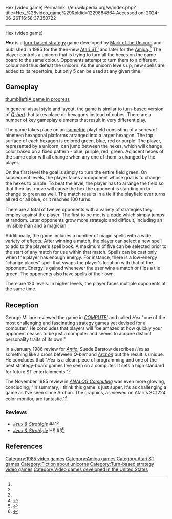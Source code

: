 Hex (video game)
Permalink: //en.wikipedia.org/w/index.php?title=Hex_%28video_game%29&oldid=1229884864
Accessed on: 2024-06-26T16:58:37.350722



------
Hex (video game)
{{Short description|1985 video game}}
{{for|the digital card game|Hex: Shards of Fate}}{{Distinguish|The Hex (video game)}}{{Infobox video game
| title = Hex
| image = File:Hex_1985_Cover_Art.jpg
| image_size = 
| developer = [[Mark of the Unicorn]]
| designer = Steven Linhart <ref name="box"/>
| released = '''1985:''' ST<ref name="box"/>
| modes = 
| genre = [[Turn-based strategy]]
| platforms = [[Atari ST]], [[Amiga]]
}}

'''''Hex''''' is a [[turn-based strategy]] game developed by [[Mark of the Unicorn]] and published in 1985 for the then-new [[Atari ST]]<ref name=box/> and later for the [[Amiga]].<ref name=lemon/> The player controls a unicorn that is trying to turn all the hexes on the game board to the same colour. Opponents attempt to turn them to a different colour and thus defeat the unicorn. As the unicorn levels up, new spells are added to its repertoire, but only 5 can be used at any given time.

==Gameplay==
[[image:St hex game.JPG|thumb|left|A game in progress]]

In general visual style and layout, the game is similar to turn-based version of ''[[Q-bert]]'' that takes place on hexagons instead of cubes. There are a number of key gameplay elements that result in very different play.

The game takes place on an [[isometric video game graphics|isometric]] playfield consisting of a series of nineteen hexagonal platforms arranged into a larger hexagon. The top surface of each hexagon is colored green, blue, red or purple. The player, represented by a unicorn, can jump between the hexes, which will change color based on a fixed pattern - blue, purple, red, green. Adjacent hexes of the same color will all change when any one of them is changed by the player.

On the first level the goal is simply to turn the entire field green. On subsequent levels, the player faces an opponent whose goal is to change the hexes to purple. To beat the level, the player has to arrange the field so that their last move will cause the hex the opponent is standing on to change to green as well. The match results in a tie if the playfield ever turns all red or all blue, or it reaches 100 turns.

There are a total of twelve opponents with a variety of strategies they employ against the player. The first to be met is a [[dodo]] which simply jumps at random. Later opponents grow more strategic and difficult, including an invisible man and a magician.

Additionally, the game includes a number of magic spells with a wide variety of effects. After winning a match, the player can select a new spell to add to the player's spell book. A maximum of five can be selected prior to the start of any match for use within that match. Spells can be cast only when the player has enough energy. For instance, there is a low-energy "change places" spell that swaps the player's location with that of the opponent. Energy is gained whenever the user wins a match or flips a tile green. The opponents also have spells of their own.

There are 120 levels. In higher levels, the player faces multiple opponents at the same time.

==Reception==
George Millare reviewed the game in ''[[COMPUTE!]]'' and called ''Hex'' "one of the most challenging and fascinating strategy games yet devised for a computer." He concludes that players will "be amazed at how quickly your opponent ceases to be just a computer and seems to acquire distinct personality traits of its own."{{r|miller198603}}

In a January 1986 review for ''[[Antic (magazine)|Antic]]'', Suede Barstow describes ''Hex'' as something like a cross between ''Q-bert'' and ''[[Archon]]'' but the result is unique. He concludes that "''Hex'' is a clean piece of programming and one of the best strategy-board games I've seen on a computer. It sets a high standard for future ST entertainments."<ref name="antic"/>

The November 1985 review in ''[[ANALOG Computing]]'' was even more glowing, concluding; "In summary, I think this game is just super. It's as challenging a game as I've seen since Archon. The graphics, as viewed on Atari's SC1224 color monitor, are fantastic."<ref name=Analog>{{cite magazine |magazine=Analog Computing |url=https://archive.org/details/analog-computing-magazine-36/page/n65/mode/2up |title=Hex |first= Monte |last=Bank}}</ref>

===Reviews===
*''[[:fr:Jeux et Stratégie|Jeux & Stratégie]]'' #41<ref>{{cite web | url=https://archive.org/details/jeux-et-strategie-41/page/56/mode/2up | title=Jeux & stratégie 41 | date=October 1986 }}</ref>
*''[[:fr:Jeux et Stratégie|Jeux & Stratégie]]'' HS #3<ref>{{cite web | url=https://archive.org/details/jeux-et-strategie-hs-3/page/106/mode/2up | title=Jeux & stratégie HS 3 | year=1986 }}</ref>

==References==
{{Reflist|refs=
<ref name="miller198603">{{cite news
 | url=https://archive.org/stream/1986-03-compute-magazine/Compute_Issue_070_1986_Mar#page/n61/mode/2up
 | title=Hex For Atari ST
 | work=Compute!
 | date=March 1986
 | accessdate=8 November 2013 | author=Miller, George | pages=60}}
</ref>
<ref name="box">{{cite book|title=Hex Box|date=1985|publisher=Mark of the Unicorn|location=Cambridge, MA|website=Atari Mania|url=http://www.atarimania.com/game-atari-st-hex_9554.html}}</ref>
<ref name="antic">{{cite journal|last1=Barstow|first1=Suede|title=ST Reviews: Hex|journal=Antic|date=January 1986|volume=4|issue=9|url=https://www.atarimagazines.com/v4n9/stproducts.html}}</ref>
<ref name="lemon">{{cite web |title=Hex |url=http://www.lemonamiga.com/?game_id=2813|website=Lemon Amiga}}</ref>
}}

[[Category:1985 video games]]
[[Category:Amiga games]]
[[Category:Atari ST games]]
[[Category:Fiction about unicorns]]
[[Category:Turn-based strategy video games]]
[[Category:Video games developed in the United States]]